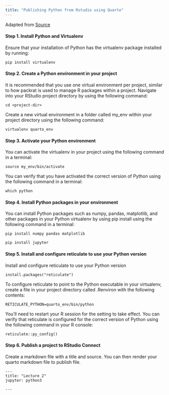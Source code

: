 ```yaml
---
title: "Publishing Python from Rstudio using Quarto"
---
```


Adapted from [Source](https://support.posit.co/hc/en-us/articles/360023654474-Installing-and-Configuring-Python-with-RStudio)

#### Step 1. Install Python and Virtualenv
Ensure that your installation of Python has the virtualenv package installed by running: 
```
pip install virtualenv
```

#### Step 2. Create a Python environment in your project
It is recommended that you use one virtual environment per project, similar to how packrat is used to manage R packages within a project.
Navigate into your RStudio project directory by using the following command:
```
cd <project-dir>
```
Create a new virtual environment in a folder called my_env within your project directory using the following command:
```
virtualenv quarto_env

```

#### Step 3. Activate your Python environment
You can activate the virtualenv in your project using the following command in a terminal:
```
source my_env/bin/activate
```
You can verify that you have activated the correct version of Python using the following command in a terminal:
```
which python
```
#### Step 4. Install Python packages in your environment
You can install Python packages such as numpy, pandas, matplotlib, and other packages in your Python virtualenv by using pip install using the following command in a terminal:
```
pip install numpy pandas matplotlib
```
```
pip install jupyter
```
#### Step 5. Install and configure reticulate to use your Python version
Install and configure reticulate to use your Python version
```
install.packages("reticulate")
```
To configure reticulate to point to the Python executable in your virtualenv, create a file in your project directory called .Renviron with the following contents:
```
RETICULATE_PYTHON=quarto_env/bin/python
```
You'll need to restart your R session for the setting to take effect. You can verify that reticulate is configured for the correct version of Python using the following command in your R console:
```
reticulate::py_config()
```

#### Step 6. Publish a project to RStudio Connect
Create a markdown file with a title and source. You can then render your quarto markdown file to publish file.

```
---
title: "Lecture 2"
jupyter: python3

---
```
